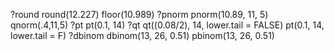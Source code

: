 ?round
round(12.227)
floor(10.989)
?pnorm
pnorm(10.89, 11, 5)
qnorm(.4,11,5)
?pt
pt(0.1, 14)
?qt
qt((0.08/2), 14, lower.tail = FALSE)
pt(0.1, 14, lower.tail = F)
?dbinom
dbinom(13, 26, 0.51)
pbinom(13, 26, 0.51)
